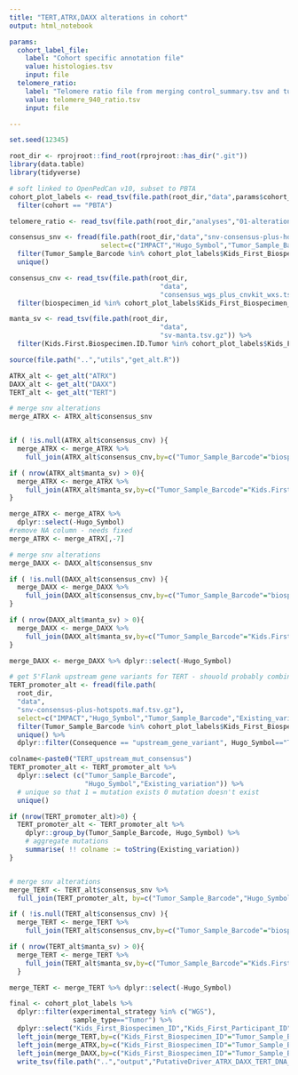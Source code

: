 ```yaml
---
title: "TERT,ATRX,DAXX alterations in cohort"
output: html_notebook

params:
  cohort_label_file:
    label: "Cohort specific annotation file"
    value: histologies.tsv
    input: file
  telomere_ratio:
    label: "Telomere ratio file from merging control_summary.tsv and tumor_summary.tsv"
    value: telomere_940_ratio.tsv
    input: file  

---
```


```r
set.seed(12345)

root_dir <- rprojroot::find_root(rprojroot::has_dir(".git"))
library(data.table)
library(tidyverse)

# soft linked to OpenPedCan v10, subset to PBTA
cohort_plot_labels <- read_tsv(file.path(root_dir,"data",params$cohort_label_file)) %>%
  filter(cohort == "PBTA")

telomere_ratio <- read_tsv(file.path(root_dir,"analyses","01-alterations_ratio_check", "input",params$telomere_ratio))

consensus_snv <- fread(file.path(root_dir,"data","snv-consensus-plus-hotspots.maf.tsv.gz"),
                       select=c("IMPACT","Hugo_Symbol","Tumor_Sample_Barcode","HGVSp_Short")) %>%
  filter(Tumor_Sample_Barcode %in% cohort_plot_labels$Kids_First_Biospecimen_ID) %>%
  unique()

consensus_cnv <- read_tsv(file.path(root_dir,
                                      "data",
                                      "consensus_wgs_plus_cnvkit_wxs.tsv.gz")) %>%
  filter(biospecimen_id %in% cohort_plot_labels$Kids_First_Biospecimen_ID)

manta_sv <- read_tsv(file.path(root_dir,
                                      "data",
                                      "sv-manta.tsv.gz")) %>%
  filter(Kids.First.Biospecimen.ID.Tumor %in% cohort_plot_labels$Kids_First_Biospecimen_ID)
```

```r
source(file.path("..","utils","get_alt.R"))

ATRX_alt <- get_alt("ATRX")
DAXX_alt <- get_alt("DAXX")
TERT_alt <- get_alt("TERT")

```

```r
# merge snv alterations
merge_ATRX <- ATRX_alt$consensus_snv


if ( !is.null(ATRX_alt$consensus_cnv) ){
  merge_ATRX <- merge_ATRX %>%
    full_join(ATRX_alt$consensus_cnv,by=c("Tumor_Sample_Barcode"="biospecimen_id","Hugo_Symbol"))}

if ( nrow(ATRX_alt$manta_sv) > 0){
  merge_ATRX <- merge_ATRX %>%
    full_join(ATRX_alt$manta_sv,by=c("Tumor_Sample_Barcode"="Kids.First.Biospecimen.ID.Tumor","Hugo_Symbol"))
}

merge_ATRX <- merge_ATRX %>% 
  dplyr::select(-Hugo_Symbol)
#remove NA column - needs fixed
merge_ATRX <- merge_ATRX[,-7]
```


```r
# merge snv alterations
merge_DAXX <- DAXX_alt$consensus_snv

if ( !is.null(DAXX_alt$consensus_cnv) ){
  merge_DAXX <- merge_DAXX %>%
    full_join(DAXX_alt$consensus_cnv,by=c("Tumor_Sample_Barcode"="biospecimen_id","Hugo_Symbol"))
}

if ( nrow(DAXX_alt$manta_sv) > 0){
  merge_DAXX <- merge_DAXX %>%
    full_join(DAXX_alt$manta_sv,by=c("Tumor_Sample_Barcode"="Kids.First.Biospecimen.ID.Tumor","Hugo_Symbol"))
}

merge_DAXX <- merge_DAXX %>% dplyr::select(-Hugo_Symbol)

```


```r
# get 5'Flank upstream gene variants for TERT - shouold probably combine this with read in snv file above
TERT_promoter_alt <- fread(file.path(
  root_dir,
  "data",
  "snv-consensus-plus-hotspots.maf.tsv.gz"),
  select=c("IMPACT","Hugo_Symbol","Tumor_Sample_Barcode","Existing_variation","Consequence","Reference_Allele","Tumor_Seq_Allele2")) %>% 
  filter(Tumor_Sample_Barcode %in% cohort_plot_labels$Kids_First_Biospecimen_ID) %>%
  unique() %>% 
  dplyr::filter(Consequence == "upstream_gene_variant", Hugo_Symbol=="TERT") 

colname<-paste0("TERT_upstream_mut_consensus")
TERT_promoter_alt <- TERT_promoter_alt %>%
  dplyr::select (c("Tumor_Sample_Barcode",
                   "Hugo_Symbol","Existing_variation")) %>%
  # unique so that 1 = mutation exists 0 mutation doesn't exist
  unique() 

if (nrow(TERT_promoter_alt)>0) {
  TERT_promoter_alt <- TERT_promoter_alt %>%
    dplyr::group_by(Tumor_Sample_Barcode, Hugo_Symbol) %>%
    # aggregate mutations
    summarise( !! colname := toString(Existing_variation))
}


# merge snv alterations
merge_TERT <- TERT_alt$consensus_snv %>%
  full_join(TERT_promoter_alt, by=c("Tumor_Sample_Barcode","Hugo_Symbol"))

if ( !is.null(TERT_alt$consensus_cnv) ){
  merge_TERT <- merge_TERT %>%
    full_join(TERT_alt$consensus_cnv,by=c("Tumor_Sample_Barcode"="biospecimen_id","Hugo_Symbol"))}

if ( nrow(TERT_alt$manta_sv) > 0){
  merge_TERT <- merge_TERT %>%
    full_join(TERT_alt$manta_sv,by=c("Tumor_Sample_Barcode"="Kids.First.Biospecimen.ID.Tumor","Hugo_Symbol"))
  }

merge_TERT <- merge_TERT %>% dplyr::select(-Hugo_Symbol)
```

```r
final <- cohort_plot_labels %>%
  dplyr::filter(experimental_strategy %in% c("WGS"),
                sample_type=="Tumor") %>%
  dplyr::select("Kids_First_Biospecimen_ID","Kids_First_Participant_ID","sample_id") %>%
  left_join(merge_TERT,by=c("Kids_First_Biospecimen_ID"="Tumor_Sample_Barcode")) %>%
  left_join(merge_ATRX,by=c("Kids_First_Biospecimen_ID"="Tumor_Sample_Barcode")) %>%
  left_join(merge_DAXX,by=c("Kids_First_Biospecimen_ID"="Tumor_Sample_Barcode")) %>%
  write_tsv(file.path("..","output","PutativeDriver_ATRX_DAXX_TERT_DNA_alt.tsv"))
```

